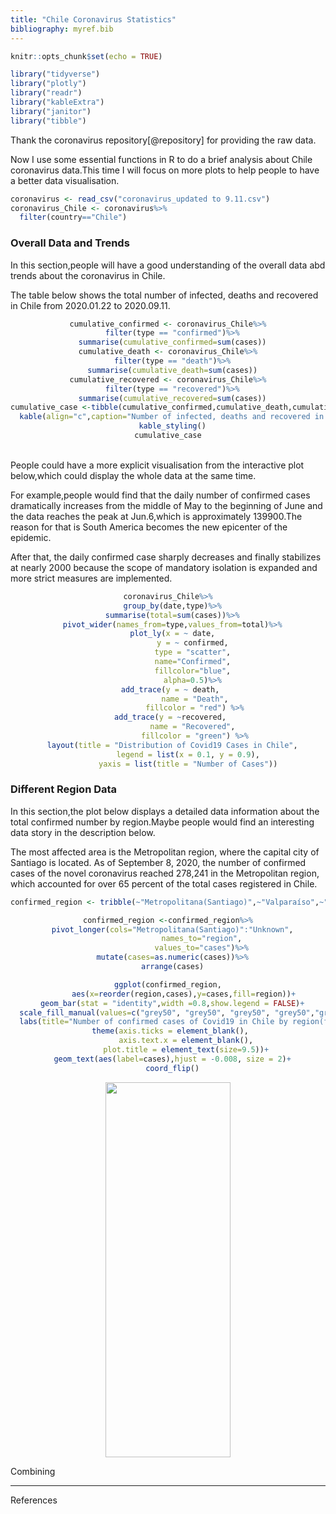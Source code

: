 ```yaml
---
title: "Chile Coronavirus Statistics"
bibliography: myref.bib
---
```


```r
knitr::opts_chunk$set(echo = TRUE)
```

```r
library("tidyverse")
library("plotly")
library("readr")
library("kableExtra")
library("janitor")
library("tibble")
```

Thank the coronavirus repository[@repository] for providing the raw data.

Now I use some essential functions in R to do a brief analysis about Chile coronavirus data.This time I will focus on more plots to help people to have a better data visualisation.

```r
coronavirus <- read_csv("coronavirus_updated to 9.11.csv")
coronavirus_Chile <- coronavirus%>%
  filter(country=="Chile")
```

### Overall Data and Trends

In this section,people will have a good understanding of the overall data abd trends about the coronavirus in Chile.

The table below shows the total number of infected, deaths and recovered in Chile from 2020.01.22 to 2020.09.11.

<center>
```r
cumulative_confirmed <- coronavirus_Chile%>%
  filter(type == "confirmed")%>%
  summarise(cumulative_confirmed=sum(cases))
cumulative_death <- coronavirus_Chile%>%
  filter(type == "death")%>%
  summarise(cumulative_death=sum(cases))
cumulative_recovered <- coronavirus_Chile%>%
  filter(type == "recovered")%>%
  summarise(cumulative_recovered=sum(cases))
cumulative_case <-tibble(cumulative_confirmed,cumulative_death,cumulative_recovered)%>%
  kable(align="c",caption="Number of infected, deaths and recovered in Chile(from 2020.01.22 to 2020.09.11)") %>% 
  kable_styling()
cumulative_case
```
</center>

<br>
People could have a more explicit visualisation from the interactive plot below,which could display the whole data at the same time.

For example,people would find that the daily number of confirmed cases dramatically increases from the middle of May to the beginning of June and the data reaches the peak at Jun.6,which is approximately 139900.The reason for that is South America becomes the new epicenter of the epidemic.

After that, the daily confirmed case sharply decreases and finally stabilizes at nearly 2000 because the scope of mandatory isolation is expanded and more strict measures are implemented.
<br>

<center>
```r
coronavirus_Chile%>%
  group_by(date,type)%>%
  summarise(total=sum(cases))%>%
  pivot_wider(names_from=type,values_from=total)%>%
  plot_ly(x = ~ date,
           y = ~ confirmed,
           type = "scatter",
           name="Confirmed",
           fillcolor="blue",
           alpha=0.5)%>%
  add_trace(y = ~ death, 
            name = "Death",
            fillcolor = "red") %>%
  add_trace(y = ~recovered, 
            name = "Recovered", 
            fillcolor = "green") %>%
  layout(title = "Distribution of Covid19 Cases in Chile",
         legend = list(x = 0.1, y = 0.9),
         yaxis = list(title = "Number of Cases"))
```
</center>

### Different Region Data

In this section,the plot below displays a detailed data information about the total confirmed number by region.Maybe people would find an interesting data story in the description below.

The most affected area is the Metropolitan region, where the capital city of Santiago is located. As of September 8, 2020, the number of confirmed cases of the novel coronavirus reached 278,241 in the Metropolitan region, which accounted for over 65 percent of the total cases registered in Chile.

<center>
```r
confirmed_region <- tribble(~"Metropolitana(Santiago)",~"Valparaíso",~"Biobío",~"Antofagasta",~"O’Higgins",~"Maule",~"Tarapacá",~"Coquimbo",~"Los Lagos",~"Arica y Parinacota",~"Atacama",~"Araucanía",~"Ñuble",~"Magallanes",~"Los Ríos",~"Aysén",~"Unknown",                           "278241","24438","19390","18792","14247","12770","11021","10714","7225","7101","6082","5595","5229","4738","1253","136","55")

confirmed_region <-confirmed_region%>%
  pivot_longer(cols="Metropolitana(Santiago)":"Unknown",
               names_to="region",
               values_to="cases")%>%
  mutate(cases=as.numeric(cases))%>%
  arrange(cases)

ggplot(confirmed_region,
       aes(x=reorder(region,cases),y=cases,fill=region))+
  geom_bar(stat = "identity",width =0.8,show.legend = FALSE)+
  scale_fill_manual(values=c("grey50", "grey50", "grey50", "grey50","grey50","grey50","grey50","grey50","grey50","grey50","grey50","red","grey50","grey50","grey50","grey50","grey50"))+
  labs(title="Number of confirmed cases of Covid19 in Chile by region(from 2020.01.22 to 2020.09.08)",x = NULL, y = NULL)+
  theme(axis.ticks = element_blank(), 
        axis.text.x = element_blank(),
        plot.title = element_text(size=9.5))+
  geom_text(aes(label=cases),hjust = -0.008, size = 2)+
  coord_flip()
```
</center>


<center>
<img width="200" height="600" srcset="http://www.cybertruffle.org.uk/chilfung/chile_regions.gif">
</center>

Combining 



*  *  *  *
References